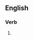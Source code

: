 ==English==

===Verb===
{{head|en|verb form}}

# {{present participle of|resuscitate|lang=en|nocat=1}}